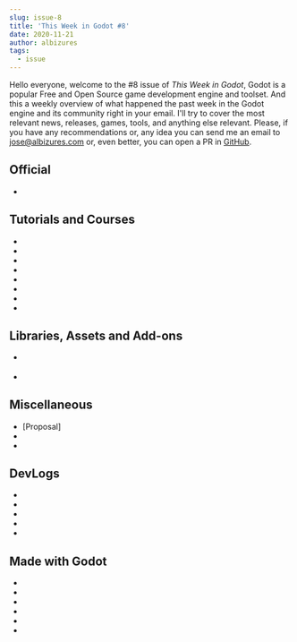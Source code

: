 ```yaml
---
slug: issue-8
title: 'This Week in Godot #8'
date: 2020-11-21
author: albizures
tags:
  - issue
---
```



Hello everyone, welcome to the #8 issue of _This Week in Godot_, Godot is a popular Free and Open Source game development engine and toolset. And this a weekly overview of what happened the past week in the Godot engine and its community right in your email. I'll try to cover the most relevant news, releases, games, tools, and anything else relevant. Please, if you have any recommendations or, any idea you can send me an email to jose@albizures.com or, even better, you can open a PR in [GitHub](https://github.com/albizures/ThisWeekInGodot).

## Official

- <PostLink
  	type="article"
  	label="Dev snapshot: Godot 3.2.4 beta 2"
  	link="https://godotengine.org/article/dev-snapshot-godot-3-2-4-beta-2"
  />

## Tutorials and Courses

- <PostLink
  	type="youtube"
  	label="Godot - Tips And Tricks"
  	link="https://youtu.be/ElCg_P9DRB4"
  />
- <PostLink
  	type="youtube"
  	label="Animated Sprite & Sprite Frame in Godot GDScript"
  	link="https://youtu.be/yZufjzzKtTA"
  />
- <PostLink
  	type="article"
  	label="Creating an organic grid on a sphere"
  	link="https://captainproton42.github.io/SphereScaper/"
  />
- <PostLink
  	label="Godot 2D, VFX, Shaders, and PCG Secrets (bundle)"
  	link="https://gdquest.mavenseed.com/courses/godot-2d-vfx-shaders-and-pcg-secrets-bundle"
  />
- <PostLink
  	type="youtube"
  	label="Parallax Background to give an awesome effect of depth 4 min"
  	link="https://youtu.be/-UP3W1Z-Nrs"
  />
- <PostLink
  	type="youtube"
  	label="Health, Goals, and Particles - Godot Mobile Game Tutorial Part 2"
  	link="https://youtu.be/dTfD9o5kLHw"
  />
- <PostLink
  	type="youtube"
  	label="How to Use the Most Over Powered Feature in Godot | How to use signals in Godot"
  	link="https://youtu.be/5_BRberO69M"
  />
- <PostLink
  	type="youtube"
  	label="How to improve the quality of the Camera2D node's smoothing function"
  	link="https://youtu.be/AsrmXTUB6tI"
  />

## Libraries, Assets and Add-ons

- <PostLink
  	type="youtube"
  	source="https://github.com/Retystety/NeuralNetworks"
  	label="Neural networks plugin"
  	link="https://www.reddit.com/r/godot/comments/jus7w2/neural_networks_plugin_plus_sample_project"
  />

- <PostLink
  	type="youtube"
  	source="https://github.com/Arnklit/WaterGenGodot"
  	label="WaterGenGodot: A tool for generating rivers in Godot"
  	link="https://github.com/Arnklit/WaterGenGodot"
  />

## Miscellaneous

- [Proposal] <PostLink
  	label="Add a Script -> JavaScript interface"
  	link="https://github.com/godotengine/godot-proposals/issues/1852"
  />
- <PostLink
  	label="Game Dev Live Stream - Making GUI for Tower Defense Game"
  	link="https://youtu.be/cXdLn4euuLY"
  />
- <PostLink
  	label="Godot club: A monthly meeting around Godot Engine"
  	link="https://polymorph.cool/godot-club/"
  />

## DevLogs

- <PostLink
  	type="youtube"
  	label="Making Flood-like Enemies On The Moon - Game Off Game Jam Devlog 2"
  	link="https://youtu.be/BUcyRMoNhyY"
  />
- <PostLink
  	type="youtube"
  	label="Making My Biopunk Rpg Even More Disgusting - Thouest Thee Devlog 5"
  	link="https://youtu.be/_QbgQX-YqFs"
  />
- <PostLink
  	type="youtube"
  	label="Decal 3d Node and Light Projector - Godot Engine 4 Dev"
  	link="https://youtu.be/qS3pMa8D7PM"
  />
- <PostLink
  	type="youtube"
  	label="Making a 3D Speedrunning Game Boy Game in Godot"
  	link="https://youtu.be/8O27TPZd5LA"
  />
- <PostLink
  	type="youtube"
  	label="Godot River Add-on WIP 2 - Getting closer. Flowmaps and Foam"
  	link="https://youtu.be/beIyQwsnslo"
  />

## Made with Godot

- <PostLink
  	label="A pixel planet generator shader"
  	source="https://github.com/Deep-Fold/PixelPlanets"
  	link="https://deep-fold.itch.io/pixel-planet-generator"
  />
- <PostLink
  	label="The Zone: Stalker Stories - Deckbuilder & Apocalyptic RPG"
  	link="https://www.kickstarter.com/projects/realilluminatedgames/the-zone-stalker-stories"
  />
- <PostLink
  	label="Saturday of Piercing Screams"
  	link="https://store.steampowered.com/app/1128160/Saturday_of_Piercing_Screams/"
  />
- <PostLink
  	label="PREPPER: An atmospheric horror experience"
  	link="https://iwilliams.itch.io/prepper"
  />
- <PostLink
  	label="Hebi Hebi: A downloadable puzzle game"
  	link="https://taylorritenour.itch.io/hebi-hebi"
  />
- <PostLink
  	label="Matière Noire: A maze game"
  	link="https://ggbot.itch.io/matiere-noire"
  />
